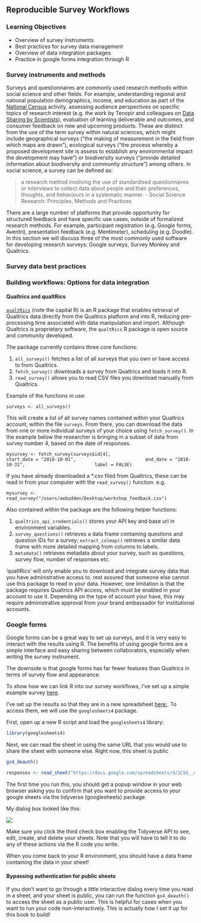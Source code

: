 ## Reproducible Survey Workflows 

### Learning Objectives

- Overview of survey instruments
- Best practices for survey data management
- Overview of data integration packages
- Practice in google forms integration through R


### Survey instruments and methods

Surveys and questionnaires are commonly used research methods within social science and other fields. For example, understanding regional and national population demographics, income, and education as part of the [National Census](https://www.census.gov/en.html) activity, assessing audience perspectives on specific topics of research interest (e.g. the work by Tenopir and colleagues on [Data Sharing by Scientists](https://journals.plos.org/plosone/article?id=10.1371/journal.pone.0021101)), evaluation of learning deliverable and outcomes, and consumer feedback on new and upcoming products. These are distinct from the use of the term survey within natural sciences, which might include geographical surveys ("the making of measurement in the field from which maps are drawn"), ecological surveys ("the process whereby a proposed development site is assess to establish any environmental impact the development may have") or biodiversity surveys ("provide detailed information about biodiversity and community structure") among others. In social science, a survey can be defined as:

> a research method involving the use of standardised questionnaires or interviews to collect data about people and their preferences, thoughts, and behaviours in a systematic manner.       - Social Science Research: Principles, Methods and Practices

There are a large number of platforms that provide opportunity for structured feedback and have specific use cases, outside of formalized research methods. For example, participant registration (e.g. Google forms, Aventri), presentation feedback (e.g. Mentimeter), scheduling (e.g. Doodle). In this section we will discuss three of the most commonly used software for developing research surveys: Google surveys, Survey Monkey and Qualtrics.




### Survey data best practices


### Building workflows: Options for data integration

#### Qualtrics and qualtRics

[`qualtRics`](https://github.com/ropensci/qualtRics) (note the capital R) is an R package that enables retrieval of Qualtrics data directly from the Qualtrics platform and into R, reducing pre-processing time associated with data manipulation and import. Although Qualtrics is proprietary software, the `qualtRics` R package is open source and community developed. 

The package currently contains three core functions:

1. `all_surveys()` fetches a list of all surveys that you own or have access to from Qualtrics.
1. `fetch_survey()` downloads a survey from Qualtrics and loads it into R.
1. `read_survey()` allows you to read CSV files you download manually from Qualtrics.

Example of the functions in use:

`surveys <- all_surveys()`

This will create a list of all survey names contained within your Qualtrics account, within the file `surveys`. From there, you can download the data from one or more individual surveys of your choice using `fetch_survey()`. In the example below the researcher is bringing in a subset of data from survey number 4, based on the date of responses.

`mysurvey <- fetch_survey(surveys$id[4],
                         start_date = "2018-10-01",
                         end_date = "2018-10-31",
                         label = FALSE)`
                         
If you have already downloaded a *.csv filed from Qualtrics, these can be read in from your computer with the `read_survey()` function. e.g. 

`mysurvey <- read_survey("/users/aebudden/Desktop/workshop_feedback.csv")`

Also contained within the package are the following helper functions:

1. `qualtrics_api_credentials()` stores your API key and base url in environment variables.
1. `survey_questions()` retrieves a data frame containing questions and question IDs for a survey; `extract_colmap()` retrieves a similar data frame with more detailed mapping from columns to labels.
1. `metadata()` retrieves metadata about your survey, such as questions, survey flow, number of responses etc.

'qualtRics' will only enable you to download and integrate survey data that you have administrative access to. rest assured that someone else cannot use this package to read in your data. However, one limitation is that the package requires Qualtrics API access, which must be enabled in your account to use it. Depending on the type of account your have, this may require administrative approval from your brand ambassador for institutional accounts.

### Google forms 

Google forms can be a great way to set up surveys, and it is very easy to interact with the results using R. The benefits of using google forms are a simple interface and easy sharing between collaborators, especially when writing the survey instrument.

The downside is that google forms has far fewer features than Qualtrics in terms of survey flow and appearance.

To show how we can link R into our survey workflows, I've set up a simple example survey [here](https://docs.google.com/forms/d/1Yh3IxygzuLXzJvTHl-lskMy7YrQgmeWgr2bEw5gwdIM/edit?usp=sharing). 

I've set up the results so that they are in a new spreadsheet [here:](https://docs.google.com/spreadsheets/d/1CSG__ejXQNZdwXc1QK8dKouxphP520bjUOnZ5SzOVP8/edit?resourcekey#gid=1527662370). To access them, we will use the `googlesheets4` package.

First, open up a new R script and load the `googlesheets4` library:

```r
library(googlesheets4)
```

Next, we can read the sheet in using the same URL that you would use to share the sheet with someone else. Right now, this sheet is public

```r
gs4_deauth()
```


```r
responses <- read_sheet("https://docs.google.com/spreadsheets/d/1CSG__ejXQNZdwXc1QK8dKouxphP520bjUOnZ5SzOVP8/edit?usp=sharing")
```

The first time you run this, you should get a popup window in your web browser asking you to confirm that you want to provide access to your google sheets via the tidyverse (googlesheets) package.

My dialog box looked like this:

![](images/gsheets-access.png)

Make sure you click the third check box enabling the Tidyverse API to see, edit, create, and delete your sheets. Note that you will have to tell it to do any of these actions via the R code you write.

When you come back to your R environment, you should have a data frame containing the data in your sheet!

#### Bypassing authentication for public sheets {-}

If you don't want to go through a little interactive dialog every time you read in a sheet, and your sheet is public, you can run the function `gs4_deauth()` to access the sheet as a public user. This is helpful for cases when you want to run your code non-interactively. This is actually how I set it up for this book to build!
